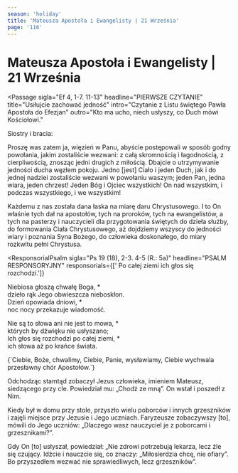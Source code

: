 ```yaml
---
season: 'holiday'
title: 'Mateusza Apostoła i Ewangelisty | 21 Września'
page: '116'
---
```


# Mateusza Apostoła i Ewangelisty | 21 Września

<Passage
  sigla="Ef 4, 1-7. 11-13"
  headline="PIERWSZE CZYTANIE"
  title="Usiłujcie zachować jedność"
  intro="Czytanie z Listu świętego Pawła Apostoła do Efezjan"
  outro="Kto ma ucho, niech usłyszy, co Duch mówi Kościołowi."
>
  <p>Siostry i bracia:</p>
  <p>Proszę was zatem ja, więzień w Panu, abyście postępowali w sposób godny powołania, jakim zostaliście wezwani: z całą skromnością i łagodnością, z cierpliwością, znosząc jedni drugich z miłością. Dbajcie o utrzymywanie jedności ducha węzłem pokoju. Jedno [jest] Ciało i jeden Duch, jak i do jednej nadziei zostaliście wezwani w powołaniu waszym; jeden Pan, jedna wiara, jeden chrzest! Jeden Bóg i Ojciec wszystkich! On nad wszystkim, i podczas wszystkiego, i we wszystkim!</p>
  <p>Każdemu z nas została dana łaska na miarę daru Chrystusowego. I to On właśnie tych dał na apostołów, tych na proroków, tych na ewangelistów, a tych na pasterzy i nauczycieli dla przygotowania świętych do dzieła służby, do formowania Ciała Chrystusowego, aż dojdziemy wszyscy do jedności wiary i poznania Syna Bożego, do człowieka doskonałego, do miary rozkwitu pełni Chrystusa.</p>
</Passage>

<ResponsorialPsalm
  sigla="Ps 19 (18), 2-3. 4-5 (R.: 5a)"
  headline="PSALM RESPONSORYJNY"
  responsorials={[' Po całej ziemi ich głos się rozchodzi.']}
>
  <p>Niebiosa głoszą chwałę Boga, *<br/>dzieło rąk Jego obwieszcza nieboskłon.<br/>Dzień opowiada dniowi, *<br/>noc nocy przekazuje wiadomość.</p>
  <p>Nie są to słowa ani nie jest to mowa, *<br/>których by dźwięku nie usłyszano;<br/>Ich głos się rozchodzi po całej ziemi, *<br/>ich słowa aż po krańce świata.</p>
</ResponsorialPsalm>
<Passage
  sigla=""
  headline="AKLAMACJA"
  acclamation="Alleluja, alleluja, alleluja."
>
  {`Ciebie, Boże, chwalimy, Ciebie, Panie, wysławiamy,
Ciebie wychwala przesławny chór Apostołów.`}
</Passage>
<Passage
  sigla="Mt 9, 9-13"
  headline="EWANGELIA"
  title="Powołanie Mateusza"
  intro=" Słowa Ewangelii według świętego Mateusza"
  outro="Oto słowo Pańskie"
>
  <p>Odchodząc stamtąd zobaczył Jezus człowieka, imieniem Mateusz, siedzącego przy cle. Powiedział mu: „Chodź ze mną”. On wstał i poszedł z Nim.</p>
  <p>Kiedy był w domu przy stole, przyszło wielu poborców i innych grzeszników i zajęli miejsce przy Jezusie i Jego uczniach. Faryzeusze zobaczywszy [to], mówili do Jego uczniów: „Dlaczego wasz nauczyciel je z poborcami i grzesznikami?”.</p>
  <p>Gdy On [to] usłyszał, powiedział: „Nie zdrowi potrzebują lekarza, lecz źle się czujący. Idźcie i nauczcie się, co znaczy: „Miłosierdzia chcę, nie ofiary”. Bo przyszedłem wezwać nie sprawiedliwych, lecz grzeszników”.</p>
</Passage>
